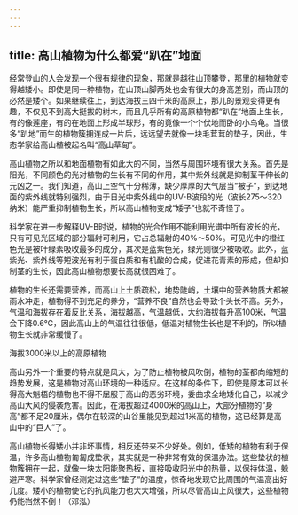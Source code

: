```yaml
---
---
---
```

title: 高山植物为什么都爱“趴在”地面
---




经常登山的人会发现一个很有规律的现象，那就是越往山顶攀登，那里的植物就变得越矮小。即使是同一种植物，在山顶山脚两处也会有很大的身高差别，而山顶的必然是矮个。如果继续往上，到达海拔三四千米的高原上，那儿的景观变得更有趣，不仅见不到高大挺拔的树木，而且几乎所有的高原植物都“趴在”地面上生长，有的像莲座，有的在地面上形成半球形，有的竟像一个个伏地而卧的小乌龟。当很多“趴地”而生的植物簇拥连成一片后，远远望去就像一块毛茸茸的垫子，因此，生态学家给高山植被起名叫“高山草甸”。

高山植物之所以和地面植物有如此大的不同，当然与周围环境有很大关系。首先是阳光，不同颜色的光对植物的生长有不同的作用，其中紫外线就是抑制茎干伸长的元凶之一。我们知道，高山上空气十分稀薄，缺少厚厚的大气层当“被子”，到达地面的紫外线就特别强烈，由于日光中紫外线中的UV-B波段的光（波长275～320纳米）能严重抑制植物生长，所以高山植物变成“矮子”也就不奇怪了。

科学家在进一步解释UV-B时说，植物的光合作用不能利用光谱中所有波长的光，只有可见光区域的部分辐射可利用，它占总辐射的40%～50%。可见光中的橙红色光是被叶绿素吸收最多的成分，其次是蓝紫色光，绿光则很少被吸收。此外，蓝紫光、紫外线等短波光有利于蛋白质和有机酸的合成，促进花青素的形成，但却抑制茎的生长，因此高山植物想要长高就很困难了。

植物的生长还需要营养，而高山上土质疏松，地势陡峭，土壤中的营养物质大都被雨水冲走，植物得不到充足的养分，“营养不良”自然也会导致个头长不高。另外，气温和海拔存在着反比关系，海拔越高，气温越低，大约海拔每升高100米，气温会下降0.6℃，因此高山上的气温往往很低，低温对植物生长也是不利的，所以植物生长就非常缓慢了。

海拔3000米以上的高原植物



高山另外一个重要的特点就是风大，为了防止植物被风吹倒，植物的茎都向缩短的趋势发展，这是植物对高山环境的一种适应。在这样的条件下，即使是原本可以长得高大魁梧的植物也不得不屈服于高山的恶劣环境，委曲求全地矮化自己，以减少高山大风的侵袭危害。因此，在海拔超过4000米的高山上，大部分植物的“身高”都不足20厘米，偶尔在较深的山谷里能见到超过1米高的植物，这已经算是高山中的“巨人”了。

高山植物长得矮小并非坏事情，相反还带来不少好处。例如，低矮的植物有利于保温，许多高山植物匍匐成垫状，其实就是一种非常有效的保温办法。这些垫状的植物簇拥在一起，就像一块太阳能聚热板，直接吸收阳光中的热量，以保持体温，躲避严寒。科学家曾经测定过这些“垫子”的温度，惊奇地发现它比周围的气温高出好几度。矮小的植物使它的抗风能力也大大增强，所以尽管高山上风很大，这些植物仍能岿然不倒！（邓泓）